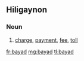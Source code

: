 {{also|bay-ad}}
==Hiligaynon==

===Noun===
{{hil-noun|báyad}}

# [[charge]], [[payment]], [[fee]], [[toll]]

[[fr:bayad]]
[[mg:bayad]]
[[tl:bayad]]